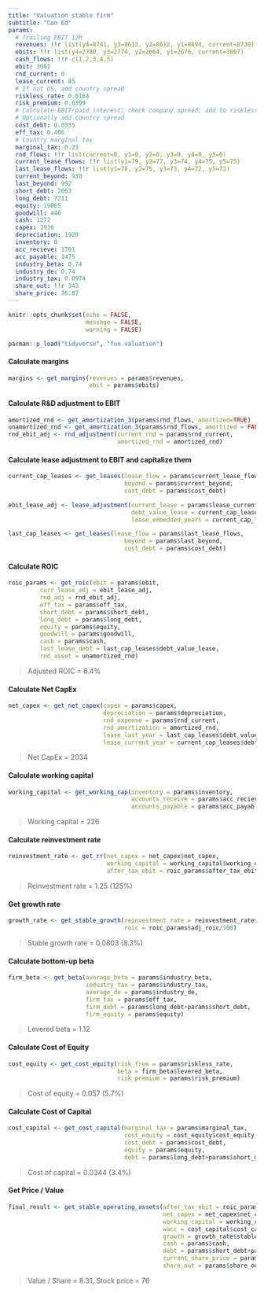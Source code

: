 ```yaml
---
title: "Valuation stable firm"
subtitle: "Con Ed"
params:
  # Trailing EBIT 12M
  revenues: !!r list(y4=8741, y3=8612, y2=8612, y1=8694, current=8730)
  ebits: !!r list(y4=2780, y3=2774, y2=2664, y1=2676, current=3007)
  cash_flows: !!r c(1,2,3,4,5)
  ebit: 3007
  rnd_current: 0
  lease_current: 85
  # If not US, add country spread
  riskless_rate: 0.0164
  risk_premium: 0.0399
  # Calculate EBIT/paid_interest; check company spread; add to riskless rate
  # Optionally add country spread
  cost_debt: 0.0335
  eff_tax: 0.406
  # Country marginal tax
  marginal_tax: 0.23
  rnd_flows: !!r list(current=0, y1=0, y2=0, y3=0, y4=0, y5=0)
  current_lease_flows: !!r list(y1=79, y2=77, y3=74, y4=75, y5=75)
  last_lease_flows: !!r list(y1=78, y2=75, y3=73, y4=72, y5=72)
  current_beyond: 938
  last_beyond: 992
  short_debt: 2063
  long_debt: 7211
  equity: 19065
  goodwill: 446
  cash: 1272
  capex: 3936
  depreciation: 1920
  inventory: 0
  acc_recieve: 1701
  acc_payable: 1475
  industry_beta: 0.74
  industry_de: 0.74
  industry_tax: 0.0974
  share_out: !!r 343
  share_price: 76.87
---
```


```r
knitr::opts_chunk$set(echo = FALSE, 
                      message = FALSE,
                      warning = FALSE)
```

```r
pacman::p_load("tidyverse", "fun.valuation")
```

#### Calculate margins
```r
margins <- get_margins(revenues = params$revenues,
                       ebit = params$ebits)
```

#### Calculate R&D adjustment to EBIT
```r
amortized_rnd <- get_amortization_3(params$rnd_flows, amortized=TRUE)
unamortized_rnd <- get_amortization_3(params$rnd_flows, amortized = FALSE)
rnd_ebit_adj <- rnd_adjustment(current_rnd = params$rnd_current, 
                               amortized_rnd = amortized_rnd)
```

#### Calculate lease adjustment to EBIT and capitalize them
```r
current_cap_leases <- get_leases(lease_flow = params$current_lease_flows,
                                 beyond = params$current_beyond,
                                 cost_debt = params$cost_debt)

ebit_lease_adj <- lease_adjustment(current_lease = params$lease_current,
                                   debt_value_lease = current_cap_leases$debt_value_lease,
                                   lease_embedded_years = current_cap_leases$years_embedded)

last_cap_leases <- get_leases(lease_flow = params$last_lease_flows,
                                 beyond = params$last_beyond,
                                 cost_debt = params$cost_debt)
```

#### Calculate ROIC
```r
roic_params <- get_roic(ebit = params$ebit,
         curr_lease_adj = ebit_lease_adj,
         rnd_adj = rnd_ebit_adj,
         eff_tax = params$eff_tax,
         short_debt = params$short_debt,
         long_debt = params$long_debt,
         equity = params$equity,
         goodwill = params$goodwill,
         cash = params$cash,
         last_lease_debt = last_cap_leases$debt_value_lease,
         rnd_asset = unamortized_rnd)
```
> Adjusted ROIC = 6.4%

#### Calculate Net CapEx
```r
net_capex <- get_net_capex(capex = params$capex,
                           depreciation = params$depreciation,
                           rnd_expense = params$rnd_current,
                           rnd_amortization = amortized_rnd,
                           lease_last_year = last_cap_leases$debt_value_lease,
                           lease_current_year = current_cap_leases$debt_value_lease)
```
> Net CapEx = 2034

#### Calculate working capital
```r
working_capital <- get_working_cap(inventory = params$inventory,
                                   accounts_receive = params$acc_recieve,
                                   accounts_payable = params$acc_payable)
```
> Working capital = 226

#### Calculate reinvestment rate
```r
reinvestment_rate <- get_rr(net_capex = net_capex$net_capex,
                            working_capital = working_capital$working_capital,
                            after_tax_ebit = roic_params$after_tax_ebit)
```
> Reinvestment rate = 1.25 (125%)

#### Get growth rate
```r
growth_rate <- get_stable_growth(reinvestment_rate = reinvestment_rate$reinvestment_rate,
                                 roic = roic_params$adj_roic/100)
```
> Stable growth rate = 0.0803 (8.3%)

#### Calculate bottom-up beta
```r
firm_beta <- get_beta(average_beta = params$industry_beta,
                      industry_tax = params$industry_tax,
                      average_de = params$industry_de,
                      firm_tax = params$eff_tax,
                      firm_debt = params$long_debt+params$short_debt,
                      firm_equity = params$equity)
```
> Levered beta = 1.12

#### Calculate Cost of Equity
```r
cost_equity <- get_cost_equity(risk_free = params$riskless_rate,
                               beta = firm_beta$levered_beta,
                               risk_premium = params$risk_premium)
```
> Cost of equity = 0.057 (5.7%)

#### Calculate Cost of Capital
```r
cost_capital <- get_cost_capital(marginal_tax = params$marginal_tax,
                                 cost_equity = cost_equity$cost_equity,
                                 cost_debt = params$cost_debt,
                                 equity = params$equity,
                                 debt = params$long_debt+params$short_debt+last_cap_leases$debt_value_lease)
```
> Cost of capital = 0.0344 (3.4%)

#### Get Price / Value
```r
final_result <- get_stable_operating_assets(after_tax_ebit = roic_params$after_tax_ebit,
                                            net_capex = net_capex$net_capex,
                                            working_capital = working_capital$working_capital,
                                            wacc = cost_capital$cost_capital,
                                            growth = growth_rate$stable_growth,
                                            cash = params$cash,
                                            debt = params$short_debt+params$long_debt,
                                            current_share_price = params$share_price,
                                            share_out = params$share_out)
```
> Value / Share = 8.31, Stock price = 76
